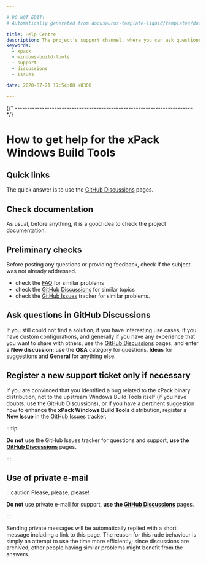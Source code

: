 ```yaml
---

# DO NOT EDIT!
# Automatically generated from docusaurus-template-liquid/templates/docusaurus.

title: Help Centre
description: The project's support channel, where you can ask questions, start discussions, and report issues.
keywords:
  - xpack
  - windows-build-tools
  - support
  - discussions
  - issues

date: 2020-07-21 17:54:00 +0300

---
```



{/* ------------------------------------------------------------------------ */}

# How to get help for the xPack Windows Build Tools

## Quick links

The quick answer is to use the
[GitHub Discussions](https://github.com/xpack-dev-tools/windows-build-tools-xpack/discussions) pages.

## Check documentation

As usual, before anything, it is a good idea to check the project
documentation.

<Documentation/>

## Preliminary checks

Before posting any questions or providing feedback,
check if the subject was not already addressed.

- check the [FAQ](/docs/faq/)
for similar problems
- check the [GitHub Discussions](https://github.com/xpack-dev-tools/windows-build-tools-xpack/discussions) for
similar topics
- check the
[GitHub Issues](https://github.com/xpack-dev-tools/windows-build-tools-xpack/issues)
tracker for similar problems.

## Ask questions in GitHub Discussions

If you still could not find a solution, if you have interesting use
cases, if you have custom configurations, and generally if you have
any experience that you want to share with others, use the
[GitHub Discussions](https://github.com/xpack-dev-tools/windows-build-tools-xpack/discussions) pages,
and enter a **New discussion**; use the **Q&A** category for questions, **Ideas** for suggestions and **General** for anything else.

## Register a new support ticket only if necessary

If you are convinced that you identified a bug related to the xPack binary
distribution, not to the upstream Windows Build Tools itself
(if you have doubts, use the GitHub Discussions),
or if you have a pertinent suggestion how to enhance the **xPack Windows Build Tools**
distribution, register a **New Issue** in the
[GitHub Issues](https://github.com/xpack-dev-tools/windows-build-tools-xpack/issues)
tracker.

:::tip

**Do not** use the GitHub Issues tracker
for questions and support, **use the
[GitHub Discussions](https://github.com/xpack-dev-tools/windows-build-tools-xpack/discussions)** pages.

:::

## Use of private e-mail

:::caution Please, please, please!

**Do not** use
private e-mail for support, **use the
[GitHub Discussions](https://github.com/xpack-dev-tools/windows-build-tools-xpack/discussions)** pages.

:::

Sending private messages will be automatically replied with
a short message including a link to this page.
The reason for this rude behaviour is simply an attempt to use
the time more efficiently; since discussions are archived, other people
having similar problems might benefit from the answers.

